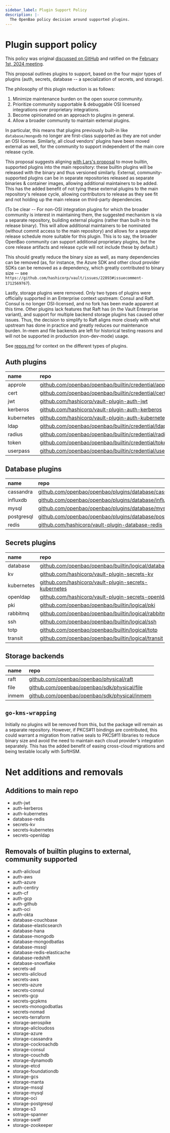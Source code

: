 ```yaml
---
sidebar_label: Plugin Support Policy
description: |-
  The OpenBao policy decision around supported plugins.
---
```


# Plugin support policy

This policy was original [discussed on
GitHub](https://github.com/orgs/openbao/discussions/64) and ratified on
the [February 1st, 2024 meeting](https://wiki.lfedge.org/display/OH/OpenBao+Meetings).

This proposal outlines plugins to support, based on the four major types of
plugins (auth, secrets, database -- a specialization of secrets, and storage).

The philosophy of this plugin reduction is as follows:

 1. Minimize maintenance burden on the open source community.
 2. Prioritize community supportable & debuggable OSI licensed integrations
    over proprietary integrations.
 3. Become opinionated on an approach to plugins in general.
 4. Allow a broader community to maintain external plugins.

In particular, this means that plugins previously built-in like
`database/mongodb` no longer are first-class supported as they are not under
an OSI license. Similarly, all cloud vendors' plugins have been moved external
as well, for the community to support independent of the main core release
cycle.

This proposal suggests aligning [with Lars's proposal](https://github.com/openbao/openbao/pull/30)
to move builtin, supported plugins into the main repository: these builtin
plugins will be released with the binary and thus versioned similarly.
External, community-supported plugins can be in separate repositories released
as separate binaries & container images, allowing additional maintainers to be
added. This has the added benefit of not tying these external plugins to the
main repository's release cycle, allowing contributors to release as they see
fit and not holding up the main release on third-party dependencies.

(To be clear -- For non-OSI integration plugins for which the broader
 community is interest in maintaining them, the suggested mechanism is via
 a separate repository, building external plugins (rather than built-in to
 the release binary). This will allow additional maintainers to be nominated
 (without commit access to the main repository) and allows for a separate
 release schedule more suitable for this plugin. This is to say, the broader
 OpenBao community can support additional proprietary plugins, but the core
 release artifacts and release cycle will not include these by default.)

This should greatly reduce the binary size as well, as many dependencies can
be removed (as, for instance, the Azure SDK and other cloud provider SDKs
can be removed as a dependency, which greatly contributed to binary size --
see `https://github.com/hashicorp/vault/issues/22893#issuecomment-1712569767`).

Lastly, storage plugins were removed. Only two types of plugins were
officially supported in an Enterprise context upstream: Consul and Raft.
Consul is no longer OSI-licensed, and no fork has been made apparent at this
time. Other plugins lack features that Raft has (in the Vault Enterprise
variant), and support for multiple backend storage plugins has caused other
issues. Thus, the decision to simplify to Raft aligns more closely with what
upstream has done in practice and greatly reduces our maintenance burden.
In-mem and file backends are left for historical testing reasons and will
not be supported in production (non-dev-mode) usage.

See [repos.md](https://gist.github.com/cipherboy/26f5c44d4ffcfef60accfe1bfa976aee)
for context on the different types of plugins.

## Auth plugins

| name | repo |
| :--- | :--- |
| approle | [github.com/openbao/openbao/builtin/credential/approle](https://github.com/openbao/openbao/tree/development/builtin/credential/approle) |
| cert | [github.com/openbao/openbao/builtin/credential/cert](https://github.com/openbao/openbao/tree/development/builtin/credential/cert) |
| jwt | [github.com/hashicorp/vault-plugin-auth-jwt](https://github.com/hashicorp/vault-plugin-auth-jwt) |
| kerberos | [github.com/hashicorp/vault-plugin-auth-kerberos](https://github.com/hashicorp/vault-plugin-auth-kerberos) |
| kubernetes | [github.com/hashicorp/vault-plugin-auth-kubernetes](https://github.com/hashicorp/vault-plugin-auth-kubernetes) |
| ldap | [github.com/openbao/openbao/builtin/credential/ldap](https://github.com/openbao/openbao/tree/development/builtin/credential/ldap) |
| radius | [github.com/openbao/openbao/builtin/credential/radius](https://github.com/openbao/openbao/tree/development/builtin/credential/radius) |
| token | [github.com/openbao/openbao/builtin/credential/token](https://github.com/openbao/openbao/tree/development/builtin/credential/token) |
| userpass | [github.com/openbao/openbao/builtin/credential/userpass](https://github.com/openbao/openbao/tree/development/builtin/credential/userpass) |

## Database plugins

| name | repo |
| :--- | :--- |
| cassandra | [github.com/openbao/openbao/plugins/database/cassandra](https://github.com/openbao/openbao/tree/development/plugins/database/cassandra) |
| influxdb | [github.com/openbao/openbao/plugins/database/influxdb](https://github.com/openbao/openbao/tree/development/plugins/database/influxdb) |
| mysql | [github.com/openbao/openbao/plugins/database/mysql](https://github.com/openbao/openbao/tree/development/plugins/database/mysql) |
| postgresql | [github.com/openbao/openbao/plugins/database/postgresql](https://github.com/openbao/openbao/tree/development/plugins/database/postgresql) |
| redis | [github.com/hashicorp/vault-plugin-database-redis](https://github.com/hashicorp/vault-plugin-database-redis) |

## Secrets plugins

| name | repo |
| :--- | :--- |
| database | [github.com/openbao/openbao/builtin/logical/database](https://github.com/openbao/openbao/tree/development/builtin/logical/database) |
| kv | [github.com/hashicorp/vault-plugin-secrets-kv](https://github.com/hashicorp/vault-plugin-secrets-kv) |
| kubernetes | [github.com/hashicorp/vault-plugin-secrets-kubernetes](https://github.com/hashicorp/vault-plugin-secrets-kubernetes) |
| openldap | [github.com/hashicorp/vault-plugin-secrets-openldap](https://github.com/hashicorp/vault-plugin-secrets-openldap) |
| pki | [github.com/openbao/openbao/builtin/logical/pki](https://github.com/openbao/openbao/tree/development/builtin/logical/pki) |
| rabbitmq | [github.com/openbao/openbao/builtin/logical/rabbitmq](https://github.com/openbao/openbao/tree/development/builtin/logical/rabbitmq) |
| ssh | [github.com/openbao/openbao/builtin/logical/ssh](https://github.com/openbao/openbao/tree/development/builtin/logical/ssh) |
| totp | [github.com/openbao/openbao/builtin/logical/totp](https://github.com/openbao/openbao/tree/development/builtin/logical/totp) |
| transit | [github.com/openbao/openbao/builtin/logical/transit](https://github.com/openbao/openbao/tree/development/builtin/logical/transit) |

## Storage backends

| name | repo |
| :--- | :--- |
| raft | [github.com/openbao/openbao/physical/raft](https://github.com/openbao/openbao/tree/development/physical/raft) |
| file | [github.com/openbao/openbao/sdk/physical/file](https://github.com/openbao/openbao/tree/development/sdk/physical/file) |
| inmem | [github.com/openbao/openbao/sdk/physical/inmem](https://github.com/openbao/openbao/tree/development/sdk/physical/inmem) |

## `go-kms-wrapping`

Initially no plugins will be removed from this, but the package will remain
as a separate repository. However, if PKCS#11 bindings are contributed, this
could warrant a migration from native seals to PKCS#11 libraries to reduce
binary size and avoid the need to maintain each cloud provider's integration
separately. This has the added benefit of easing cross-cloud migrations and
being testable locally with SoftHSM.

# Net additions and removals

## Additions to main repo

 - auth-jwt
 - auth-kerberos
 - auth-kubernetes
 - database-redis
 - secrets-kv
 - secrets-kubernetes
 - secrets-openldap

## Removals of builtin plugins to external, community supported

 - auth-alicloud
 - auth-aws
 - auth-azure
 - auth-centiry
 - auth-cf
 - auth-gcp
 - auth-github
 - auth-oci
 - auth-okta
 - database-couchbase
 - database-elasticsearch
 - database-hana
 - database-mongodb
 - database-mongodbatlas
 - database-mssql
 - database-redis-elasticache
 - database-redshift
 - database-snowflake
 - secrets-ad
 - secrets-alicloud
 - secrets-aws
 - secrets-azure
 - secrets-consul
 - secrets-gcp
 - secrets-gcpkms
 - secrets-monogodbatlas
 - secrets-nomad
 - secrets-terraform
 - storage-aerospike
 - storage-alicloudoss
 - storage-azure
 - storage-cassandra
 - storage-cockroachdb
 - storage-consul
 - storage-couchdb
 - storage-dynamodb
 - storage-etcd
 - storage-foundationdb
 - storage-gcs
 - storage-manta
 - storage-mssql
 - storage-mysql
 - storage-oci
 - storage-postgresql
 - storage-s3
 - sotrage-spanner
 - storage-switf
 - storage-zookeeper
